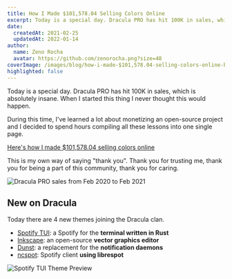 ```yaml
---
title: How I Made $101,578.04 Selling Colors Online
excerpt: Today is a special day. Dracula PRO has hit 100K in sales, which is absolutely insane. When I started this thing I never thought this would happen.
date:
  createdAt: 2021-02-25
  updatedAt: 2022-01-14
author:
  name: Zeno Rocha
  avatar: https://github.com/zenorocha.png?size=48
coverImage: /images/blog/how-i-made-$101,578.04-selling-colors-online-b.png
highlighted: false
---
```


Today is a special day. Dracula PRO has hit 100K in sales, which is absolutely insane. When I started this thing I never thought this would happen.

During this time, I've learned a lot about monetizing an open-source project and I decided to spend hours compiling all these lessons into one single page.

[Here's how I made $101,578.04 selling colors online](/blog/2021-year-in-review)

This is my own way of saying "thank you". Thank you for trusting me, thank you for being a part of this community, thank you for caring.

![Dracula PRO sales from Feb 2020 to Feb 2021](/images/blog/how-i-made-$101,578.04-selling-colors-online-a.png)

## New on Dracula

Today there are 4 new themes joining the Dracula clan.

- [Spotify TUI](/spotify-tui): a Spotify for the **terminal written in Rust**
- [Inkscape](/inkscape): an open-source **vector graphics editor**
- [Dunst](/dunst): a replacement for the **notification daemons**
- [ncspot](/ncspot): Spotify client **using librespot**

![Spotify TUI Theme Preview](/images/blog/how-i-made-$101,578.04-selling-colors-online-b.png)
